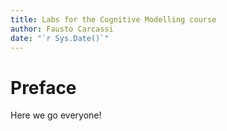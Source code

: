 ```yaml
---
title: Labs for the Cognitive Modelling course
author: Fausto Carcassi
date: "`r Sys.Date()`"
---
```


# Preface {-}

Here we go everyone!
